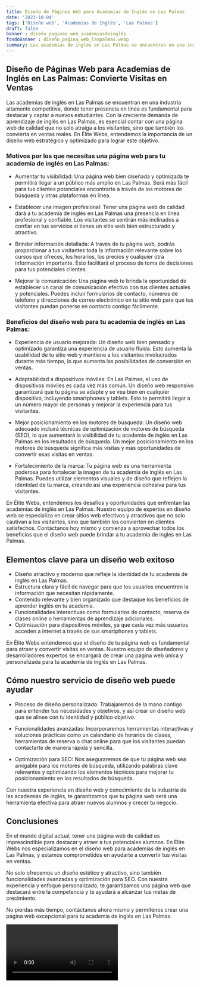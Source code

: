```yaml
---
title: Diseño de Páginas Web para Academias de Inglés en Las Palmas
date: '2023-10-04'
tags: ['Diseño web', 'Academias de Inglés', 'Las Palmas']
draft: false
banner : diseño_paginas_web_academiasdeinglés
fondoBanner : diseño_pagina_web_laspalmas.webp
summary: Las academias de inglés en Las Palmas se encuentran en una industria altamente competitiva, donde tener presencia en línea es fundamental para destacar y captar a nuevos estudiantes. Con la creciente demanda de aprendizaje de inglés en Las Palmas, es esencial contar con una página web de calidad que no solo atraiga a los visitantes, sino que también los convierta en ventas reales. En Élite Webs, entendemos la importancia de un diseño web estratégico y optimizado para lograr este objetivo.
---
```


## Diseño de Páginas Web para Academias de Inglés en Las Palmas: Convierte Visitas en Ventas

Las academias de inglés en Las Palmas se encuentran en una industria altamente competitiva, donde tener presencia en línea es fundamental para destacar y captar a nuevos estudiantes. Con la creciente demanda de aprendizaje de inglés en Las Palmas, es esencial contar con una página web de calidad que no solo atraiga a los visitantes, sino que también los convierta en ventas reales. En Élite Webs, entendemos la importancia de un diseño web estratégico y optimizado para lograr este objetivo.

### Motivos por los que necesitas una página web para tu academia de inglés en Las Palmas:

- Aumentar tu visibilidad: Una página web bien diseñada y optimizada te permitirá llegar a un público más amplio en Las Palmas. Será más fácil para tus clientes potenciales encontrarte a través de los motores de búsqueda y otras plataformas en línea.

- Establecer una imagen profesional: Tener una página web de calidad dará a tu academia de inglés en Las Palmas una presencia en línea profesional y confiable. Los visitantes se sentirán más inclinados a confiar en tus servicios si tienes un sitio web bien estructurado y atractivo.

- Brindar información detallada: A través de tu página web, podrás proporcionar a tus visitantes toda la información relevante sobre los cursos que ofreces, los horarios, los precios y cualquier otra información importante. Esto facilitará el proceso de toma de decisiones para tus potenciales clientes.

- Mejorar la comunicación: Una página web te brinda la oportunidad de establecer un canal de comunicación efectivo con tus clientes actuales y potenciales. Puedes incluir formularios de contacto, números de teléfono y direcciones de correo electrónico en tu sitio web para que tus visitantes puedan ponerse en contacto contigo fácilmente.

### Beneficios del diseño web para tu academia de inglés en Las Palmas:

- Experiencia de usuario mejorada: Un diseño web bien pensado y optimizado garantiza una experiencia de usuario fluida. Esto aumenta la usabilidad de tu sitio web y mantiene a los visitantes involucrados durante más tiempo, lo que aumenta las posibilidades de conversión en ventas.

- Adaptabilidad a dispositivos móviles: En Las Palmas, el uso de dispositivos móviles es cada vez más común. Un diseño web responsivo garantizará que tu página se adapte y se vea bien en cualquier dispositivo, incluyendo smartphones y tablets. Esto te permitirá llegar a un número mayor de personas y mejorar la experiencia para tus visitantes.

- Mejor posicionamiento en los motores de búsqueda: Un diseño web adecuado incluirá técnicas de optimización de motores de búsqueda (SEO), lo que aumentará la visibilidad de tu academia de inglés en Las Palmas en los resultados de búsqueda. Un mejor posicionamiento en los motores de búsqueda significa más visitas y más oportunidades de convertir esas visitas en ventas.

- Fortalecimiento de la marca: Tu página web es una herramienta poderosa para fortalecer la imagen de tu academia de inglés en Las Palmas. Puedes utilizar elementos visuales y de diseño que reflejen la identidad de tu marca, creando así una experiencia cohesiva para tus visitantes.

En Élite Webs, entendemos los desafíos y oportunidades que enfrentan las academias de inglés en Las Palmas. Nuestro equipo de expertos en diseño web se especializa en crear sitios web efectivos y atractivos que no solo cautivan a los visitantes, sino que también los convierten en clientes satisfechos. Contáctanos hoy mismo y comienza a aprovechar todos los beneficios que el diseño web puede brindar a tu academia de inglés en Las Palmas.

<GifSeo />

<Cta />

## Elementos clave para un diseño web exitoso

- Diseño atractivo y moderno que refleje la identidad de tu academia de inglés en Las Palmas.
- Estructura clara y fácil de navegar para que los usuarios encuentren la información que necesitan rápidamente.
- Contenido relevante y bien organizado que destaque los beneficios de aprender inglés en tu academia.
- Funcionalidades interactivas como formularios de contacto, reserva de clases online o herramientas de aprendizaje adicionales.
- Optimización para dispositivos móviles, ya que cada vez más usuarios acceden a internet a través de sus smartphones y tablets.

En Élite Webs entendemos que el diseño de tu página web es fundamental para atraer y convertir visitas en ventas. Nuestro equipo de diseñadores y desarrolladores expertos se encargará de crear una página web única y personalizada para tu academia de inglés en Las Palmas.

## Cómo nuestro servicio de diseño web puede ayudar

- Proceso de diseño personalizado: Trabajaremos de la mano contigo para entender tus necesidades y objetivos, y así crear un diseño web que se alinee con tu identidad y público objetivo.

- Funcionalidades avanzadas: Incorporaremos herramientas interactivas y soluciones prácticas como un calendario de horarios de clases, herramientas de reserva o chat online para que los visitantes puedan contactarte de manera rápida y sencilla.

- Optimización para SEO: Nos aseguraremos de que tu página web sea amigable para los motores de búsqueda, utilizando palabras clave relevantes y optimizando los elementos técnicos para mejorar tu posicionamiento en los resultados de búsqueda.

Con nuestra experiencia en diseño web y conocimiento de la industria de las academias de inglés, te garantizamos que tu página web será una herramienta efectiva para atraer nuevos alumnos y crecer tu negocio.

## Conclusiones

En el mundo digital actual, tener una página web de calidad es imprescindible para destacar y atraer a tus potenciales alumnos. En Élite Webs nos especializamos en el diseño web para academias de inglés en Las Palmas, y estamos comprometidos en ayudarte a convertir tus visitas en ventas.

No solo ofrecemos un diseño estético y atractivo, sino también funcionalidades avanzadas y optimización para SEO. Con nuestra experiencia y enfoque personalizado, te garantizamos una página web que destacará entre la competencia y te ayudará a alcanzar tus metas de crecimiento.

No pierdas más tiempo, contáctanos ahora mismo y permítenos crear una página web excepcional para tu academia de inglés en Las Palmas.

<Video />

<CtaBot job='Academias de Inglés' city='Las Palmas'/>

<Gmaps query='Las Palmas+españa+maps' />